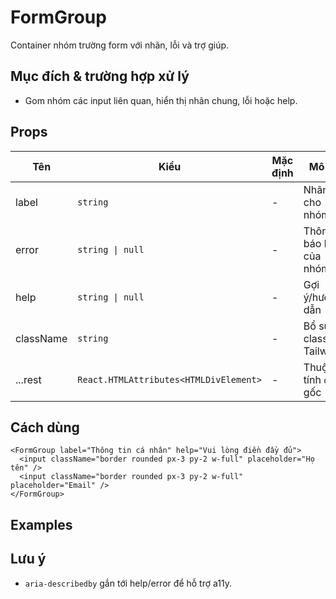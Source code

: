 
# FormGroup

Container nhóm trường form với nhãn, lỗi và trợ giúp.

## Mục đích & trường hợp xử lý

- Gom nhóm các input liên quan, hiển thị nhãn chung, lỗi hoặc help.

## Props

| Tên | Kiểu | Mặc định | Mô tả |
| --- | --- | --- | --- |
| label | `string` | - | Nhãn cho nhóm |
| error | `string \| null` | - | Thông báo lỗi của nhóm |
| help | `string \| null` | - | Gợi ý/hướng dẫn |
| className | `string` | - | Bổ sung class Tailwind |
| ...rest | `React.HTMLAttributes<HTMLDivElement>` | - | Thuộc tính `div` gốc |

## Cách dùng
```tsx
<FormGroup label="Thông tin cá nhân" help="Vui lòng điền đầy đủ">
  <input className="border rounded px-3 py-2 w-full" placeholder="Họ tên" />
  <input className="border rounded px-3 py-2 w-full" placeholder="Email" />
</FormGroup>
```

## Examples

<FormGroupBasicDemo />

<FormGroupWithHelpDemo />

## Lưu ý

- `aria-describedby` gắn tới help/error để hỗ trợ a11y.


